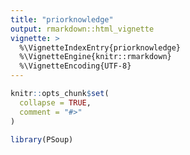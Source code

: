 ```yaml
---
title: "priorknowledge"
output: rmarkdown::html_vignette
vignette: >
  %\VignetteIndexEntry{priorknowledge}
  %\VignetteEngine{knitr::rmarkdown}
  %\VignetteEncoding{UTF-8}
---
```


```r
knitr::opts_chunk$set(
  collapse = TRUE,
  comment = "#>"
)
```

```r
library(PSoup)
```
